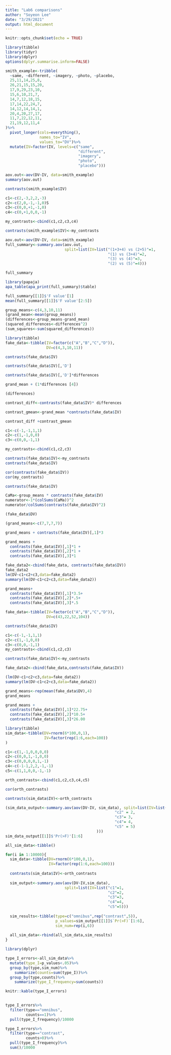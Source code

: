 ```yaml
---
title: "Lab6 comparisons"
author: "Soyeon Lee"
date: "3/29/2021"
output: html_document
---
```


```r
knitr::opts_chunk$set(echo = TRUE)
```

```r
library(tibble)
library(tidyr)
library(dplyr)
options(dplyr.summarise.inform=FALSE)

smith_example<-tribble(
  ~same, ~different, ~imagery, ~photo, ~placebo,
  25,11,14,25,8,
  26,21,15,15,20,
  17,9,29,23,10,
  15,6,10,21,7,
  14,7,12,18,15,
  17,14,22,24,7,
  14,12,14,14,1,
  20,4,20,27,17,
  11,7,22,12,11,
  21,19,12,11,4
)%>%
  pivot_longer(cols=everything(),
               names_to="IV",
               values_to="DV")%>%
  mutate(IV=factor(IV, levels=c("same",
                                "different",
                                "imagery",
                                "photo",
                                "placebo")))

aov.out<-aov(DV~IV, data=smith_example)
summary(aov.out)

contrasts(smith_example$IV)

c1<-c(2,-3,2,2,-3)
c2<-c(2,0,-1,-1,0)S
c3<-c(0,0,+1,-1,0)
c4<-c(0,+1,0,0,-1)

my_contrasts<-cbind(c1,c2,c3,c4)

contrasts(smith_example$IV)<-my_contrasts

aov.out<-aov(DV~IV, data=smith_example)
full_summary<-summary.aov(aov.out,
                          split=list(IV=list("(1+3+4) vs (2+5)"=1,
                                             "(1) vs (3+4)"=2,
                                             "(3) vs (4)"=3,
                                             "(2) vs (5)"=4)))

full_summary
```
```r
library(papaja)
apa_table(apa_print(full_summary)$table)

full_summary[[1]]$'F value'[1]
mean(full_summary[[1]]$'F value'[2:5])
```

```r
group_means<-c(4,3,10,11)
(grand_mean<-mean(group_means))
(differences<-group_means-grand_mean)
(squared_differences<-differences^2)
(sum_squares<-sum(squared_differences))
```
```r
library(tibble)
fake_data<-tibble(IV=factor(c("A","B","C","D")),
                  DV=c(4,3,10,11))

contrasts(fake_data$IV)
```
```r
contrasts(fake_data$IV)[,'D']

contrasts(fake_data$IV)[,'D']*differences

grand_mean + (1*differences [4])
```
```r
(differences)

contrast_diff<-contrasts(fake_data$IV)* differences

contrast_gmean<-grand_mean *contrasts(fake_data$IV)

contrast_diff +contrast_gmean
```

```r
c1<-c(-1,-1,1,1)
c2<-c(1,-1,0,0)
c3<-c(0,0,-1,1)

my_contrasts<-cbind(c1,c2,c3)

contrasts(fake_data$IV)<-my_contrasts
contrasts(fake_data$IV)

cor(contrasts(fake_data$IV))
cor(my_contrasts)
```

```r
contrasts(fake_data$IV)

CaMa<-group_means * contrasts(fake_data$IV)
numerator<-1*(colSums(CaMa))^2
numerator/colSums(contrasts(fake_data$IV)^2)

```

```r
(fake_data$DV)

(grand_means<-c(7,7,7,7))

grand_means + contrasts(fake_data$IV)[,1]*3

grand_means +
  contrasts(fake_data$IV)[,1]*1 +
  contrasts(fake_data$IV)[,2]*1 +
  contrasts(fake_data$IV)[,3]*1
```
```r
fake_data2<-cbind(fake_data, contrasts(fake_data$IV))
fake_data2
lm(DV~c1+c2+c3,data=fake_data2)
summary(lm(DV~c1+c2+c3,data=fake_data2))
```

```r
grand_means+
  contrasts(fake_data$IV)[,1]*3.5+
  contrasts(fake_data$IV)[,2]*.5+
  contrasts(fake_data$IV)[,3]*.5
```

```r
fake_data<-tibble(IV=factor(c("A","B","C","D")),
                  DV=c(43,22,52,104))

contrasts(fake_data$IV)

c1<-c(-1,-1,1,1)
c2<-c(1,-1,0,0)
c3<-c(0,0,-1,1)
my_contrasts<-cbind(c1,c2,c3)

contrasts(fake_data$IV)<-my_contrasts

fake_data2<-cbind(fake_data,contrasts(fake_data$IV))

(lm(DV~c1+c2+c3,data=fake_data2))
summary(lm(DV~c1+c2+c3,data=fake_data2))

grand_means<-rep(mean(fake_data$DV),4)
grand_means

grand_means +
  contrasts(fake_data$IV)[,1]*22.75+
  contrasts(fake_data$IV)[,2]*10.5+
  contrasts(fake_data$IV)[,3]*26.00
```

```r
library(tibble)
sim_data<-tibble(DV=rnorm(6*100,0,1),
                 IV=factor(rep(1:6,each=100))
)

c1<-c(1,-1,0,0,0,0)
c2<-c(0,0,1,-1,0,0)
c3<-c(0,0,0,0,1,-1)
c4<-c(-1-1,2,2,-1,-1)
c5<-c(1,1,0,0,-1,-1)

orth_contrasts<-cbind(c1,c2,c3,c4,c5)

cor(orth_contrasts)

contrasts(sim_data$IV)<-orth_contrasts

(sim_data_output<-summary.aov(aov(DV~IV, sim_data), split=list(IV=list("c1"=1,
                                                "c2" = 2,
                                                "c3"= 3,
                                                "c4"= 4,
                                                "c5" = 5)
                                        )))
sim_data_output[[1]]$'Pr(>F)'[1:6]
```

```r
all_sim_data<-tibble()

for(i in 1:10000){
  sim_data<-tibble(DV=rnorm(6*100,0,1),
                   IV=factor(rep(1:6,each=100)))
  
  contrasts(sim_data$IV)<-orth_contrasts
  
  sim_output<-summary.aov(aov(DV~IV,sim_data),
                          split=list(IV=list("c1"=1,
                                             "c2"=2,
                                             "c3"=3,
                                             "c4"=4,
                                             "c5"=5)))
  
  sim_results<-tibble(type=c("omnibus",rep("contrast",5)),
                      p_values=sim_output[[1]]$`Pr(>F)`[1:6],
                      sim_num=rep(i,6))
  
  all_sim_data<-rbind(all_sim_data,sim_results)
}
```


```r
library(dplyr)

type_I_errors<-all_sim_data%>%
  mutate(type_I=p_values<.05)%>%
  group_by(type,sim_num)%>%
    summarize(counts=sum(type_I))%>%
  group_by(type,counts)%>%
    summarize(type_I_frequency=sum(counts))

knitr::kable(type_I_errors)
    
```

```r
type_I_errors%>%
  filter(type=="omnibus",
         counts==1)%>%
  pull(type_I_frequency)/10000
```
```r
type_I_errors%>%
  filter(type=="contrast",
         counts>0)%>%
  pull(type_I_frequency)%>%
  sum()/10000
```

